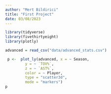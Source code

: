 ```yaml
---
author: "Mert Bildirici"
title: "First Project"
date: 03/08/2023
---
```


```r
library(tidyverse)
library(fivethirtyeight)
library(plotly)
```

```r
advanced = read_csv("data/advanced_stats.csv")
```

```r
 p <-  plot_ly(advanced, x = ~ Season,
         y = ~ `TOV%`,
         z = ~ `AST%`,
         color = ~ Player,
         type = "scatter3d",
         mode = "markers")
p
```

